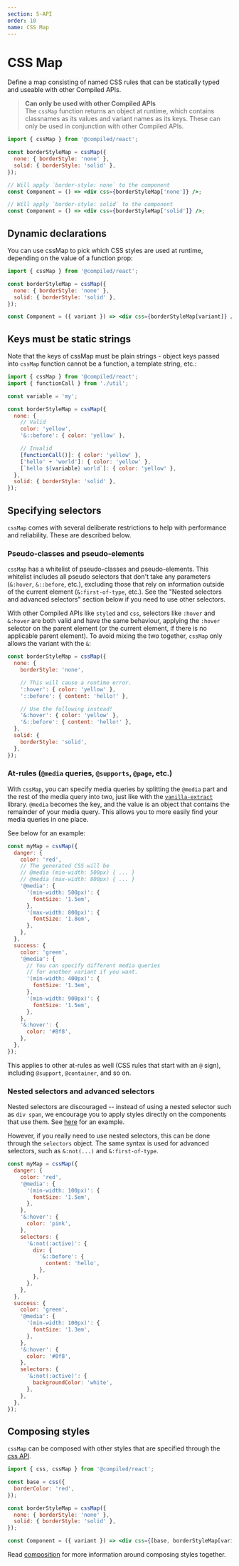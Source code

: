 ```yaml
---
section: 5-API
order: 10
name: CSS Map
---
```


# CSS Map

Define a map consisting of named CSS rules that can be statically typed and useable with other Compiled APIs.

> **Can only be used with other Compiled APIs**<br />
> The `cssMap` function returns an object at runtime, which contains classnames as its values and variant names as its keys. These can only be used in conjunction with other Compiled APIs.

```jsx
import { cssMap } from '@compiled/react';

const borderStyleMap = cssMap({
  none: { borderStyle: 'none' },
  solid: { borderStyle: 'solid' },
});

// Will apply `border-style: none` to the component
const Component = () => <div css={borderStyleMap['none']} />;

// Will apply `border-style: solid` to the component
const Component = () => <div css={borderStyleMap['solid']} />;
```

## Dynamic declarations

You can use cssMap to pick which CSS styles are used at runtime, depending on the value of a function prop:

```jsx
import { cssMap } from '@compiled/react';

const borderStyleMap = cssMap({
  none: { borderStyle: 'none' },
  solid: { borderStyle: 'solid' },
});

const Component = ({ variant }) => <div css={borderStyleMap[variant]} />;
```

## Keys must be static strings

Note that the keys of cssMap must be plain strings - object keys passed into `cssMap` function cannot be a function, a template string, etc.:

```jsx
import { cssMap } from '@compiled/react';
import { functionCall } from './util';

const variable = 'my';

const borderStyleMap = cssMap({
  none: {
    // Valid
    color: 'yellow',
    '&::before': { color: 'yellow' },

    // Invalid
    [functionCall()]: { color: 'yellow' },
    ['hello' + 'world']: { color: 'yellow' },
    [`hello ${variable} world`]: { color: 'yellow' },
  },
  solid: { borderStyle: 'solid' },
});
```

## Specifying selectors

`cssMap` comes with several deliberate restrictions to help with performance and reliability. These are described below.

### Pseudo-classes and pseudo-elements

`cssMap` has a whitelist of pseudo-classes and pseudo-elements. This whitelist includes all pseudo selectors that don't take any parameters (`&:hover`, `&::before`, etc.), excluding those that rely on information outside of the current element (`&:first-of-type`, etc.). See the "Nested selectors and advanced selectors" section below if you need to use other selectors.

With other Compiled APIs like `styled` and `css`, selectors like `:hover` and `&:hover` are both valid and have the same behaviour, applying the `:hover` selector on the parent element (or the current element, if there is no applicable parent element). To avoid mixing the two together, `cssMap` only allows the variant with the `&`:

```jsx
const borderStyleMap = cssMap({
  none: {
    borderStyle: 'none',

    // This will cause a runtime error.
    ':hover': { color: 'yellow' },
    '::before': { content: 'hello!' },

    // Use the following instead!
    '&:hover': { color: 'yellow' },
    '&::before': { content: 'hello!' },
  },
  solid: {
    borderStyle: 'solid',
  },
});
```

### At-rules (`@media` queries, `@supports`, `@page`, etc.)

With `cssMap`, you can specify media queries by splitting the `@media` part and the rest of the media query into two, just like with the [`vanilla-extract`](https://vanilla-extract.style/documentation/styling/#media-queries) library. `@media` becomes the key, and the value is an object that contains the remainder of your media query. This allows you to more easily find your media queries in one place.

See below for an example:

```jsx
const myMap = cssMap({
  danger: {
    color: 'red',
    // The generated CSS will be
    // @media (min-width: 500px) { ... }
    // @media (max-width: 800px) { ... }
    '@media': {
      '(min-width: 500px)': {
        fontSize: '1.5em',
      },
      '(max-width: 800px)': {
        fontSize: '1.8em',
      },
    },
  },
  success: {
    color: 'green',
    '@media': {
      // You can specify different media queries
      // for another variant if you want.
      '(min-width: 400px)': {
        fontSize: '1.3em',
      },
      '(min-width: 900px)': {
        fontSize: '1.5em',
      },
    },
    '&:hover': {
      color: '#8f8',
    },
  },
});
```

This applies to other at-rules as well (CSS rules that start with an `@` sign), including `@support`, `@container`, and so on.

### Nested selectors and advanced selectors

Nested selectors are discouraged -- instead of using a nested selector such as `div span`, we encourage you to apply styles directly on the components that use them. See [here](/writing-css#nested-rules) for an example.

However, if you really need to use nested selectors, this can be done through the
`selectors` object. The same syntax is used for advanced selectors, such as `&:not(...)` and `&:first-of-type`.

```jsx
const myMap = cssMap({
  danger: {
    color: 'red',
    '@media': {
      '(min-width: 100px)': {
        fontSize: '1.5em',
      },
    },
    '&:hover': {
      color: 'pink',
    },
    selectors: {
      '&:not(:active)': {
        div: {
          '&::before': {
            content: 'hello',
          },
        },
      },
    },
  },
  success: {
    color: 'green',
    '@media': {
      '(min-width: 100px)': {
        fontSize: '1.3em',
      },
    },
    '&:hover': {
      color: '#8f8',
    },
    selectors: {
      '&:not(:active)': {
        backgroundColor: 'white',
      },
    },
  },
});
```

## Composing styles

`cssMap` can be composed with other styles that are specified through the [css API](/api-css).

```jsx
import { css, cssMap } from '@compiled/react';

const base = css({
  borderColor: 'red',
});

const borderStyleMap = cssMap({
  none: { borderStyle: 'none' },
  solid: { borderStyle: 'solid' },
});

const Component = ({ variant }) => <div css={[base, borderStyleMap[variant]]} />;
```

Read [composition](/composition) for more information around composing styles together.
